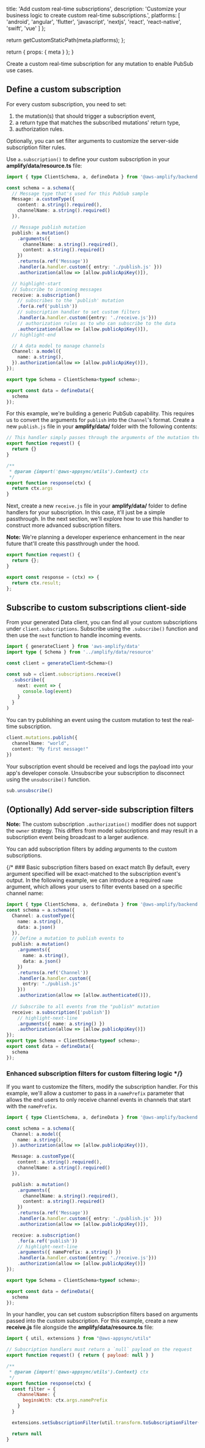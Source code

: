 
  title: 'Add custom real-time subscriptions',
  description:
    'Customize your business logic to create custom real-time subscriptions.',
  platforms: [
    'android',
    'angular',
    'flutter',
    'javascript',
    'nextjs',
    'react',
    'react-native',
    'swift',
    'vue'
  ]
};

  return getCustomStaticPath(meta.platforms);
};

  return {
    props: {
      meta
    }
  };
}

Create a custom real-time subscription for any mutation to enable PubSub use cases. 

## Define a custom subscription

For every custom subscription, you need to set:
1. the mutation(s) that should trigger a subscription event,
2. a return type that matches the subscribed mutations' return type,
3. authorization rules.

Optionally, you can set filter arguments to customize the server-side subscription filter rules.

Use `a.subscription()` to define your custom subscription in your **amplify/data/resource.ts** file:

```ts title="amplify/data/resource.ts"
import { type ClientSchema, a, defineData } from '@aws-amplify/backend';

const schema = a.schema({
  // Message type that's used for this PubSub sample
  Message: a.customType({
    content: a.string().required(),
    channelName: a.string().required()
  }),

  // Message publish mutation
  publish: a.mutation()
    .arguments({
      channelName: a.string().required(),
      content: a.string().required()
    })
    .returns(a.ref('Message'))
    .handler(a.handler.custom({ entry: './publish.js' }))
    .authorization(allow => [allow.publicApiKey()]),

  // highlight-start
  // Subscribe to incoming messages
  receive: a.subscription()
    // subscribes to the 'publish' mutation
    .for(a.ref('publish')) 
    // subscription handler to set custom filters
    .handler(a.handler.custom({entry: './receive.js'})) 
    // authorization rules as to who can subscribe to the data
    .authorization(allow => [allow.publicApiKey()]),
  // highlight-end

  // A data model to manage channels
  Channel: a.model({
    name: a.string(),
  }).authorization(allow => [allow.publicApiKey()]),
});

export type Schema = ClientSchema<typeof schema>;

export const data = defineData({
  schema
});
```

For this example, we're building a generic PubSub capability. This requires us to convert the arguments for `publish` into the `Channel`'s format. Create a new `publish.js` file in your **amplify/data/** folder with the following contents:

```js title="amplify/data/publish.js"
// This handler simply passes through the arguments of the mutation through as the result
export function request() {
  return {}
}

/**
 * @param {import('@aws-appsync/utils').Context} ctx
 */
export function response(ctx) {
  return ctx.args
}
```

Next, create a new `receive.js` file in your **amplify/data/** folder to define handlers for your subscription. In this case, it'll just be a simple passthrough. In the next section, we'll explore how to use this handler to construct more advanced subscription filters.

<Callout info>

**Note:** We're planning a developer experience enhancement in the near future that'll create this passthrough under the hood.

</Callout>

```ts title="amplify/data/receive.js"
export function request() {
  return {};
}

export const response = (ctx) => {
  return ctx.result;
};
```

## Subscribe to custom subscriptions client-side

From your generated Data client, you can find all your custom subscriptions under `client.subscriptions`. Subscribe using the `.subscribe()` function and then use the `next` function to handle incoming events.

```ts
import { generateClient } from 'aws-amplify/data'
import type { Schema } from '../amplify/data/resource'

const client = generateClient<Schema>()

const sub = client.subscriptions.receive()
  .subscribe({
    next: event => {
      console.log(event)
    }
  }
)
```

You can try publishing an event using the custom mutation to test the real-time subscription.

```ts
client.mutations.publish({
  channelName: "world",
  content: "My first message!"
})
```

Your subscription event should be received and logs the payload into your app's developer console. Unsubscribe your subscription to disconnect using the `unsubscribe()` function.

```ts
sub.unsubscribe()
```

## (Optionally) Add server-side subscription filters

<Callout info>

**Note:** The custom subscription `.authorization()` modifier does not support the `owner` strategy. This differs from model subscriptions and may result in a subscription event being broadcast to a larger audience.

</Callout>

You can add subscription filters by adding arguments to the custom subscriptions. 

{/* ### Basic subscription filters based on exact match
By default, every argument specified will be exact-matched to the subscription event's output. In the following example, we can introduce a required `name` argument, which allows your users to filter events based on a specific channel name:
```ts
import { type ClientSchema, a, defineData } from '@aws-amplify/backend';
const schema = a.schema({
  Channel: a.customType({
    name: a.string(),
    data: a.json()
  }),
  // Define a mutation to publish events to
  publish: a.mutation()
    .arguments({
      name: a.string(),
      data: a.json()
    })
    .returns(a.ref('Channel'))
    .handler(a.handler.custom({
      entry: "./publish.js"
    }))
    .authorization(allow => [allow.authenticated()]),
  
  // Subscribe to all events from the "publish" mutation
  receive: a.subscription(['publish'])
    // highlight-next-line
    .arguments({ name: a.string() })
    .authorization(allow => [allow.publicApiKey()])
});
export type Schema = ClientSchema<typeof schema>;
export const data = defineData({
  schema
});
```
### Enhanced subscription filters for custom filtering logic */}

If you want to customize the filters, modify the subscription handler. For this example, we'll allow a customer to pass in a `namePrefix` parameter that allows the end users to only receive channel events in channels that start with the `namePrefix`.

```ts title="amplify/data/resource.ts"
import { type ClientSchema, a, defineData } from '@aws-amplify/backend';

const schema = a.schema({
  Channel: a.model({
    name: a.string(),
  }).authorization(allow => [allow.publicApiKey()]),

  Message: a.customType({
    content: a.string().required(),
    channelName: a.string().required()
  }),

  publish: a.mutation()
    .arguments({
      channelName: a.string().required(),
      content: a.string().required()
    })
    .returns(a.ref('Message'))
    .handler(a.handler.custom({ entry: './publish.js' }))
    .authorization(allow => [allow.publicApiKey()]),

  receive: a.subscription()
    .for(a.ref('publish'))
    // highlight-next-line
    .arguments({ namePrefix: a.string() })
    .handler(a.handler.custom({entry: './receive.js'}))
    .authorization(allow => [allow.publicApiKey()])
});

export type Schema = ClientSchema<typeof schema>;

export const data = defineData({
  schema
});
```

In your handler, you can set custom subscription filters based on arguments passed into the custom subscription. For this example, create a new **receive.js** file alongside the **amplify/data/resource.ts** file:

```js
import { util, extensions } from "@aws-appsync/utils"

// Subscription handlers must return a `null` payload on the request
export function request() { return { payload: null } }

/**
 * @param {import('@aws-appsync/utils').Context} ctx
 */
export function response(ctx) {
  const filter = {
    channelName: {
      beginsWith: ctx.args.namePrefix
    }
  }

  extensions.setSubscriptionFilter(util.transform.toSubscriptionFilter(filter))

  return null
}
```

